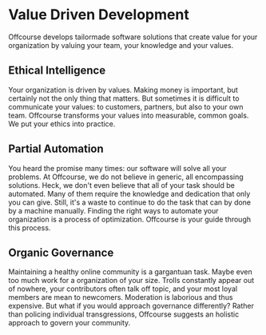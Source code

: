 # Value Driven Development

Offcourse develops tailormade software solutions that create value for your organization by valuing your team, your knowledge and your values. 


## Ethical Intelligence

Your organization is driven by values. Making money is important, but certainly not the only thing that matters. But sometimes it is difficult to communicate your values: to customers, partners, but also to your own team. Offcourse transforms your values into measurable, common goals. We put your ethics into practice. 


## Partial Automation

You heard the promise many times: our software will solve all your problems. At Offcourse, we do not believe in generic, all encompassing solutions. Heck, we don't even believe that all of your task should be automated. Many of them require the knowledge and dedication that only you can give. Still, it's a waste to continue to do the task that can by done by a machine manually. Finding the right ways to automate your organization is a process of optimization. Offcourse is your guide through this process.


## Organic Governance

Maintaining a healthy online community is a gargantuan task. Maybe even too much work for a organization of your size. Trolls constantly appear out of nowhere, your contributors often talk off topic, and your most loyal members are mean to newcomers. Moderation is laborious and thus expensive. But what if you would approach governance differently? Rather than policing individual transgressions, Offcourse suggests an holistic approach to govern your community.